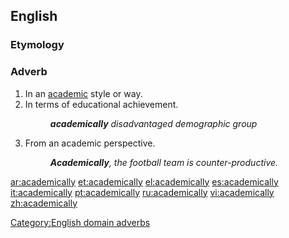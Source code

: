 ==English==

===Etymology===
{{suffix|academical|ly}}

===Adverb===
{{en-adv}}

#In an [[academic]] style or way.
#In terms of educational achievement.
#:'''''academically''' disadvantaged demographic group''
# From an academic perspective.
#: '''''Academically''', the football team is counter-productive.''

[[Category:English domain adverbs]]

[[ar:academically]]
[[et:academically]]
[[el:academically]]
[[es:academically]]
[[it:academically]]
[[pt:academically]]
[[ru:academically]]
[[vi:academically]]
[[zh:academically]]